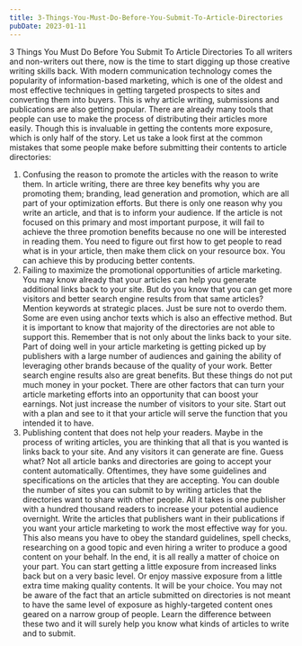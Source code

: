 ```yaml
---
title: 3-Things-You-Must-Do-Before-You-Submit-To-Article-Directories
pubDate: 2023-01-11
---
```


3 Things You Must Do Before You Submit To Article Directories
To all writers and non-writers out there, now is the time to start digging up those creative writing skills back.
With modern communication technology comes the popularity of information-based marketing, which is one of the oldest and most effective techniques in getting targeted prospects to sites and converting them into buyers. This is why article writing, submissions and publications are also getting popular. 
There are already many tools that people can use to make the process of distributing their articles more easily. Though this is invaluable in getting the contents more exposure, which is only half of the story.
Let us take a look first at the common mistakes that some people make before submitting their contents to article directories:
1. Confusing the reason to promote the articles with the reason to write them.
In article writing, there are three key benefits why you are promoting them; branding, lead generation and promotion, which are all part of your optimization efforts.
But there is only one reason why you write an article, and that is to inform your audience. If the article is not focused on this primary and most important purpose, it will fail to achieve the three promotion benefits because no one will be interested in reading them.
You need to figure out first how to get people to read what is in your article, then make them click on your resource box. You can achieve this by producing better contents. 
2. Failing to maximize the promotional opportunities of article marketing. 
You may know already that your articles can help you generate additional links back to your site. But do you know that you can get more visitors and better search engine results from that same articles?
Mention keywords at strategic places. Just be sure not to overdo them. Some are even using anchor texts which is also an effective method. But it is important to know that majority of the directories are not able to support this. 
Remember that is not only about the links back to your site. Part of doing well in your article marketing is getting picked up by publishers with a large number of audiences and gaining the ability of leveraging other brands because of the quality of your work. Better search engine results also are great benefits. 
But these things do not put much money in your pocket. There are other factors that can turn your article marketing efforts into an opportunity that can boost your earnings. Not just increase the number of visitors to your site. 
Start out with a plan and see to it that your article will serve the function that you intended it to have. 
3. Publishing content that does not help your readers.
Maybe in the process of writing articles, you are thinking that all that is you wanted is links back to your site. And any visitors it can generate are fine.
Guess what? Not all article banks and directories are going to accept your content automatically. Oftentimes, they have some guidelines and specifications on the articles that they are accepting. 
You can double the number of sites you can submit to by writing articles that the directories want to share with other people. All it takes is one publisher with a hundred thousand readers to increase your potential audience overnight. 
Write the articles that publishers want in their publications if you want your article marketing to work the most effective way for you. This also means you have to obey the standard guidelines, spell checks, researching on a good topic and even hiring a writer to produce a good content on your behalf.
In the end, it is all really a matter of choice on your part. You can start getting a little exposure from increased links back but on a very basic level. Or enjoy massive exposure from a little extra time making quality contents. 
It will be your choice. You may not be aware of the fact that an article submitted on directories is not meant to have the same level of exposure as highly-targeted content ones geared on a narrow group of people. 
Learn the difference between these two and it will surely help you know what kinds of articles to write and to submit.